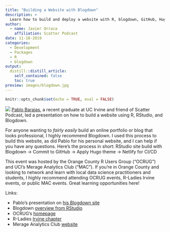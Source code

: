 ```yaml
---
title: "Building a Website with Blogdown"
description: > 
  Learn how to build and deploy a website with R, blogdown, GitHub, Hugo, and Netlify.
author:
  - name: Javier Orraca
    affiliation: Scatter Podcast
date: 11-18-2019
categories:
  - Development
  - Packages
  - R
  - blogdown
output:
  distill::distill_article:
    self_contained: false
    toc: true
preview: images/blogdown.jpg
---
```


```r
knitr::opts_chunk$set(echo = TRUE, eval = FALSE)
```

![](./images/blogdown.jpg)
[Pablo Barajas](https://www.linkedin.com/in/pabloibarajas/), a recent graduate at UC Irvine and friend of Scatter Podcast, led a presentation on how to build a website using R, RStudio, and Blogdown.

For anyone wanting to _fairly easily_ build an online portfolio or blog that looks professional, I highly recommend Blogdown. I used this process to build this website, as did Pablo for his personal website, and I can help if you have any questions. Here's the process in short: RStudio site build with Blogdown -> Commit to GitHub -> Apply Hugo theme -> Netlify for CI/CD

This event was hosted by the Orange County R Users Group ("OCRUG") and UCI's Merage Analytics Club ("MAC"). If you're in Orange County and looking to network and learn with local data science practitioners and students, I highly recommend attending OCRUG events, R-Ladies Irvine events, or public MAC events. Great learning opportunities here!


Links:

* Pablo's presentation on [his Blogdown site](https://pbarajas.rbind.io/posts/website-tutorial/)
* Blogdown [overview from RStudio](https://blog.rstudio.com/2017/09/11/announcing-blogdown/)
* OCRUG's [homepage](https://ocrug.org)
* R-Ladies [Irvine chapter](https://www.rladiesirvine.org)
* Merage Analytics Club [website](https://sites.uci.edu/merageaa/)